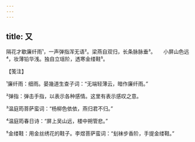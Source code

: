 ```yaml
---
---
---
```

title: 又
---







隔花才歇廉纤雨¹，一声弹指浑无语²。梁燕自双归，长条脉脉垂³。　　小屏山色远⁴，妆薄铅华浅。独自立瑶阶，透寒金缕鞋⁵。





【笺注】


¹廉纤雨：细雨。晏幾道生查子词：“无端轻薄云，暗作廉纤雨。”

²弹指：弹击手指，以表示各种感情。这里有表示感叹之意。

³温庭筠菩萨蛮词：“杨柳色依依，燕归君不归。”

⁴温庭筠春日诗：“屏上吴山远，楼中朔管悲。”

⁵金缕鞋：用金丝绣花的鞋子。李煜菩萨蛮词：“刬袜步香阶，手提金缕鞋。”